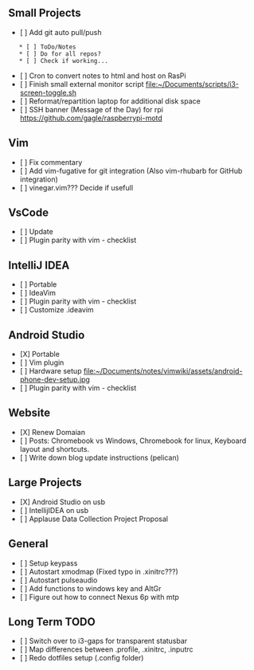 == Small Projects ==
* [ ] Add git auto pull/push
    * [ ] ToDo/Notes
    * [ ] Do for all repos?
    * [ ] Check if working...
* [ ] Cron to convert notes to html and host on RasPi
* [ ] Finish small external monitor script [[file:~/Documents/scripts/i3-screen-toggle.sh]]
* [ ] Reformat/repartition laptop for additional disk space
* [ ] SSH banner (Message of the Day) for rpi [[https://github.com/gagle/raspberrypi-motd]]

== Vim ==
* [ ] Fix commentary
* [ ] Add vim-fugative for git integration (Also vim-rhubarb for GitHub integration)
* [ ] vinegar.vim??? Decide if usefull

== VsCode ==
* [ ] Update
* [ ] Plugin parity with vim - checklist

== IntelliJ IDEA ==
* [ ] Portable
* [ ] IdeaVim
* [ ] Plugin parity with vim - checklist
* [ ] Customize .ideavim

== Android Studio ==
* [X] Portable
* [ ] Vim plugin
* [ ] Hardware setup [[file:~/Documents/notes/vimwiki/assets/android-phone-dev-setup.jpg]]
* [ ] Plugin parity with vim - checklist

== Website ==
* [X] Renew Domaian
* [ ] Posts: Chromebook vs Windows, Chromebook for linux, Keyboard layout and shortcuts.
* [ ] Write down blog update instructions (pelican)

== Large Projects ==
* [X] Android Studio on usb
* [ ] IntellijIDEA on usb
* [ ] Applause Data Collection Project Proposal

== General ==
* [ ] Setup keypass
* [ ] Autostart xmodmap (Fixed typo in .xinitrc???)
* [ ] Autostart pulseaudio
* [ ] Add functions to windows key and AltGr
* [ ] Figure out how to connect Nexus 6p with mtp

== Long Term TODO ==
* [ ] Switch over to i3-gaps for transparent statusbar
* [ ] Map differences between .profile, .xinitrc, .inputrc
* [ ] Redo dotfiles setup (.config folder)

